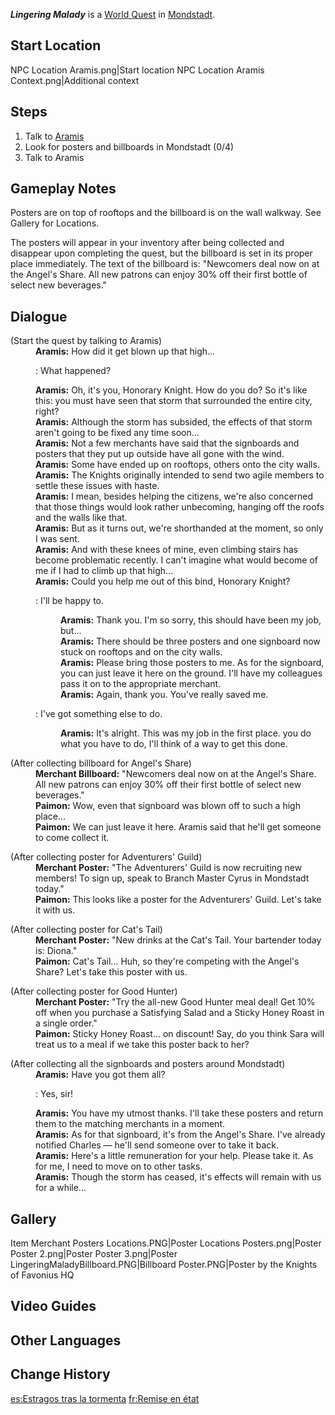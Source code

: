 {{Quest Infobox
|id            = 70812
|type          = World
|region        = Mondstadt
|area          = Starfell Valley
|subarea       = City of Mondstadt
|summary       = [[Aramis]] asks the Traveler to help him clean up posters and billboards blown during the attack on [[City of Mondstadt|Mondstadt]] due to his bad knees.
|requirement   = Reach [[Adventure Rank]] 30
|startLocation = Outside the Cathedral, [[Mondstadt]]
|exp           = 100
|mora          = 20,000
|rep           = Mondstadt
|repAmt        = 20
|repOrder      = 93
|other         = {{Card|Hero's Wit|6}}{{Card|Northern Smoked Chicken|3}}
|characters    = Aramis; Traveler
}}
'''''Lingering Malady''''' is a [[World Quest]] in [[Mondstadt]].

==Start Location==
<gallery>
NPC Location Aramis.png|Start location
NPC Location Aramis Context.png|Additional context
</gallery>

==Steps==
# Talk to [[Aramis]]
# Look for posters and billboards in Mondstadt (0/4)
# Talk to Aramis

==Gameplay Notes==
Posters are on top of rooftops and the billboard is on the wall walkway. See Gallery for Locations.

The posters will appear in your inventory after being collected and disappear upon completing the quest, but the billboard is set in its proper place immediately. The text of the billboard is: "Newcomers deal now on at the Angel's Share. All new patrons can enjoy 30% off their first bottle of select new beverages."

==Dialogue==
{{Quest Description|Due to the storm that swept through the city, the posters and signboards of many shops have been blown off to the rooftops and city walls of Mondstadt. [[Aramis]] of the [[Knights of Favonius]] is currently mulling over how he might retrieve them...}}
{{Dialogue start}}
;(Start the quest by talking to Aramis)
:'''Aramis:''' How did it get blown up that high...
:{{DIcon}}: What happened?
:'''Aramis:''' Oh, it's you, Honorary Knight. How do you do? So it's like this: you must have seen that storm that surrounded the entire city, right?
:'''Aramis:''' Although the storm has subsided, the effects of that storm aren't going to be fixed any time soon...
:'''Aramis:''' Not a few merchants have said that the signboards and posters that they put up outside have all gone with the wind.
:'''Aramis:''' Some have ended up on rooftops, others onto the city walls.
:'''Aramis:''' The Knights originally intended to send two agile members to settle these issues with haste.
:'''Aramis:''' I mean, besides helping the citizens, we're also concerned that those things would look rather unbecoming, hanging off the roofs and the walls like that.
:'''Aramis:''' But as it turns out, we're shorthanded at the moment, so only I was sent.
:'''Aramis:''' And with these knees of mine, even climbing stairs has become problematic recently. I can't imagine what would become of me if I had to climb up that high...
:'''Aramis:''' Could you help me out of this bind, Honorary Knight?
:{{DIcon}}: I'll be happy to.
::'''Aramis:''' Thank you. I'm so sorry, this should have been my job, but...
::'''Aramis:''' There should be three posters and one signboard now stuck on rooftops and on the city walls.
::'''Aramis:''' Please bring those posters to me. As for the signboard, you can just leave it here on the ground. I'll have my colleagues pass it on to the appropriate merchant.
::'''Aramis:''' Again, thank you. You've really saved me.
:{{DIcon}}: I've got something else to do.
::'''Aramis:''' It's alright. This was my job in the first place. you do what you have to do, I'll think of a way to get this done.

;(After collecting billboard for Angel's Share)
:'''Merchant Billboard:''' "Newcomers deal now on at the Angel's Share. All new patrons can enjoy 30% off their first bottle of select new beverages."
:'''Paimon:''' Wow, even that signboard was blown off to such a high place...
:'''Paimon:''' We can just leave it here. Aramis said that he'll get someone to come collect it.

;(After collecting poster for Adventurers' Guild)
:'''Merchant Poster:''' "The Adventurers' Guild is now recruiting new members! To sign up, speak to Branch Master Cyrus in Mondstadt today."
:'''Paimon:''' This looks like a poster for the Adventurers' Guild. Let's take it with us.

;(After collecting poster for Cat's Tail)
:'''Merchant Poster:''' "New drinks at the Cat's Tail. Your bartender today is: Diona."
:'''Paimon:''' Cat's Tail... Huh, so they're competing with the Angel's Share? Let's take this poster with us.

;(After collecting poster for Good Hunter)
:'''Merchant Poster:''' "Try the all-new Good Hunter meal deal! Get 10% off when you purchase a Satisfying Salad and a Sticky Honey Roast in a single order."
:'''Paimon:''' Sticky Honey Roast... on discount! Say, do you think Sara will treat us to a meal if we take this poster back to her?

;(After collecting all the signboards and posters around Mondstadt)
:'''Aramis:''' Have you got them all?
:{{DIcon}}: Yes, sir!
:'''Aramis:''' You have my utmost thanks. I'll take these posters and return them to the matching merchants in a moment.
:'''Aramis:''' As for that signboard, it's from the Angel's Share. I've already notified Charles &mdash; he'll send someone over to take it back.
:'''Aramis:''' Here's a little remuneration for your help. Please take it. As for me, I need to move on to other tasks.
:'''Aramis:''' Though the storm has ceased, it's effects will remain with us for a while...
{{Dialogue end}}

==Gallery==
<gallery>
Item Merchant Posters Locations.PNG|Poster Locations
Posters.png|Poster
Poster 2.png|Poster
Poster 3.png|Poster
LingeringMaladyBillboard.PNG|Billboard
Poster.PNG|Poster by the Knights of Favonius HQ
</gallery>

==Video Guides==
{{EVT
|video1   = https://youtu.be/7_KoHKjagp0
|caption1 = Lingering Malady Guide
}}

==Other Languages==
{{Other Languages
|en      = Lingering Malady
|zhs     = 风暴后遗症
|zhs_rm  = Fēngbào Hòuyízhèng
|zht     = 風暴後遺症
|zht_rm  = Fēngbào Hòuyízhèng
|zh_tl   = Aftermath of the Storm Crisis
|ja      = 暴風の後の問題
|ja_rm   = Boufuu no Ato no Mondai
|ja_tl   = Problem After the Storm
|ko      = 폭풍 후유증
|ko_rm   = Pokpung Huyujeung
|ko_tl   = Storm Aftereffect
|es      = Estragos tras la tormenta
|es_tl   = Havoc After the Storm
|fr      = Remise en état
|fr_tl   = Refurbishment
|ru      = Страдания после бури
|ru_tl   = Suffering After Storm
|th      = สิ่งที่หลงเหลือหลังพายุสงบ
|th_rm   = 
|th_tl   = 
|vi      = Hậu quả sau cơn bão
|vi_tl   = 
|de      = Das Leiden nach dem Sturm
|de_tl   = The Suffering After The Storm
|id      = Jejak Sang Badai
|id_tl   = The Storm Trace
|pt      = Enfermidade Persistente
|pt_tl   = 
|tr      = Fırtınanın Etkileri
|tr_tl   = 
|it      = Gli strascichi della tempesta
|it_tl   = 
}}

==Change History==
{{Change History|1.0}}

[[es:Estragos tras la tormenta]]
[[fr:Remise en état]]